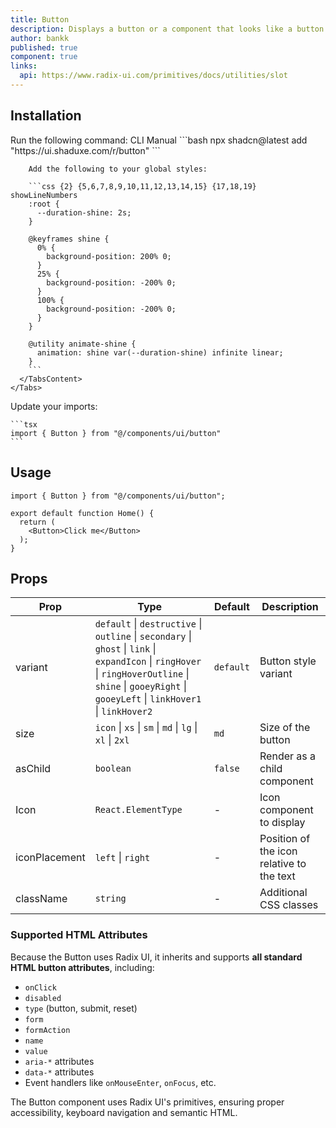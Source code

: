 ```yaml
---
title: Button
description: Displays a button or a component that looks like a button.
author: bankk
published: true
component: true
links:
  api: https://www.radix-ui.com/primitives/docs/utilities/slot
---
```


<ComponentPreview name="button-demo" />


## Installation

<Steps>
  <Step>
    Run the following command:
    <Tabs defaultValue="cli">
    <TabsList>
      <TabsTrigger value="cli">CLI</TabsTrigger>
      <TabsTrigger value="manual">Manual</TabsTrigger>
    </TabsList>
      <TabsContent value="cli">
        ```bash
        npx shadcn@latest add "https://ui.shaduxe.com/r/button"
        ```
      </TabsContent>
      <TabsContent value="manual">
        <ComponentSource name="button" />
        
        Add the following to your global styles:
        
        ```css {2} {5,6,7,8,9,10,11,12,13,14,15} {17,18,19} showLineNumbers
        :root {
          --duration-shine: 2s;
        }

        @keyframes shine {
          0% {
            background-position: 200% 0;
          }
          25% {
            background-position: -200% 0;
          }
          100% {
            background-position: -200% 0;
          }
        }

        @utility animate-shine {
          animation: shine var(--duration-shine) infinite linear;
        }
        ```
      </TabsContent>
    </Tabs>
  </Step>
  <Step>
    Update your imports:
    
    ```tsx
    import { Button } from "@/components/ui/button"
    ```
  </Step>
</Steps>

## Usage

```tsx {1,5} showLineNumbers
import { Button } from "@/components/ui/button";

export default function Home() {
  return (
    <Button>Click me</Button>
  );
}
```

## Props

| Prop          | Type                                                                                                                                                                                                       | Default   | Description                               |
| ------------- | ---------------------------------------------------------------------------------------------------------------------------------------------------------------------------------------------------------- | --------- | ----------------------------------------- |
| variant       | `default` \| `destructive` \| `outline` \| `secondary` \| `ghost` \| `link` \| `expandIcon` \| `ringHover` \| `ringHoverOutline` \| `shine` \| `gooeyRight` \| `gooeyLeft` \| `linkHover1` \| `linkHover2` | `default` | Button style variant                      |
| size          | `icon` \| `xs` \| `sm` \| `md` \| `lg` \| `xl` \| `2xl`                                                                                                                                                    | `md`      | Size of the button                        |
| asChild       | `boolean`                                                                                                                                                                                                  | `false`   | Render as a child component               |
| Icon          | `React.ElementType`                                                                                                                                                                                        | -         | Icon component to display                 |
| iconPlacement | `left` \| `right`                                                                                                                                                                                          | -         | Position of the icon relative to the text |
| className     | `string`                                                                                                                                                                                                   | -         | Additional CSS classes                    |

### Supported HTML Attributes

Because the Button uses Radix UI, it inherits and supports **all standard HTML button attributes**, including:

- `onClick`
- `disabled`
- `type` (button, submit, reset)
- `form`
- `formAction`
- `name`
- `value`
- `aria-*` attributes
- `data-*` attributes
- Event handlers like `onMouseEnter`, `onFocus`, etc.

The Button component uses Radix UI's primitives, ensuring proper accessibility, keyboard navigation and semantic HTML.
